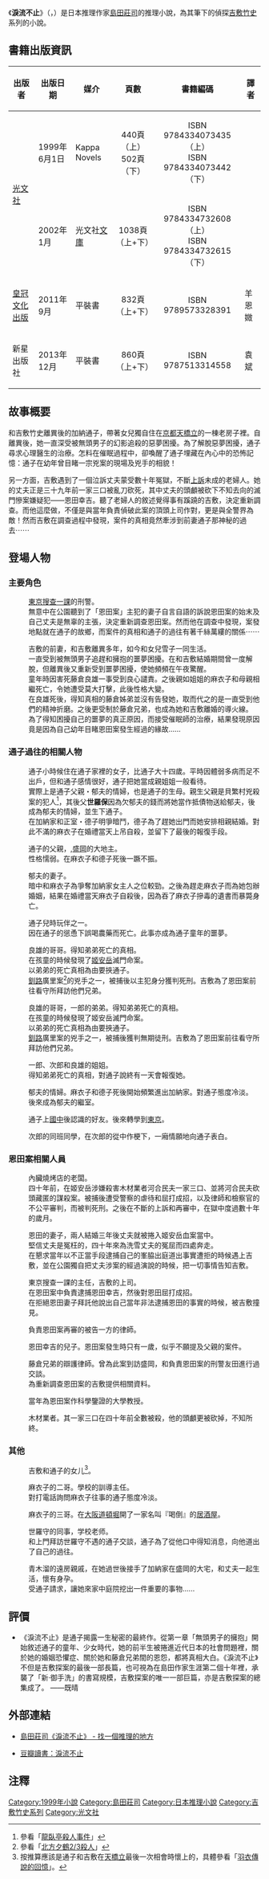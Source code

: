 {{unreferenced|time=2015-02-06T07:24:08+00:00}}
{{Pathnav|吉敷竹史系列|frame=1}}
{{Infobox Book
| name          = '''淚流不止''' 
| title_orig    = {{lang-ja|涙、流れるままに}}<br />{{lang-en|As Tears Go By}}
| translator    = 
| image         = NAMIDA NAGARERU MAMANI(1).jpg
| image_caption = 《淚流不止》台版封面
| author        = [[島田莊司|島田莊司]]   
| illustrator   =    
| cover_artist  =    
| country       = {{JPN}}<br />{{TWN}}<br />{{CHN}}   
| language      = [[日語|日語]]、[[繁體中文|繁體中文]]、[[簡體中文|簡體中文]]   
| series        = [[吉敷竹史系列|吉敷竹史系列]]   
| subject       =    
| genre         = [[推理小說|推理小說]]   
| publisher     = 
| pub_date      = 
| english_pub_date =    
| media_type    = [[文庫版|文庫版]]、平裝書
| pages         = 
| isbn          = 
| oclc          =    
| preceded_by   =    
| followed_by   =    
}}
{{Japanese|japanese=涙、流れるままに|kana=なみだ、ながれるままに|romaji=Namida, Nagareru Mamani}}
{{Ruby notice}}
《'''淚流不止'''》（{{lang-ja|涙、流れるままに}}，{{lang-en|''As Tears Go By''}}）是日本推理作家[[島田莊司|島田莊司]]的推理小說，為其筆下的偵探[[吉敷竹史|吉敷竹史]]系列的小說。

== 書籍出版資訊 ==
{|style="width: 65%"
|-
! 出版者 !! 出版日期 !! 媒介 !! 頁數 !! 書籍編碼 !! 譯者
|-
| rowspan="2"|{{flagicon|Japan}} [[光文社|光文社]] || 1999年6月1日 || Kappa Novels || align="center"|440頁（上）<br />502頁（下） || align="center"|ISBN 9784334073435（上）<br />ISBN 9784334073442（下） ||
|-
| 2002年1月 || 光文社[[文庫|文庫]] || align="center"|1038頁（上+下） || align="center"|ISBN 9784334732608（上）<br />ISBN 9784334732615（下） ||
|-
| {{flagicon|Taiwan}} [[皇冠文化出版有限公司|皇冠文化出版]] || 2011年9月 || 平裝書 || align="center"|832頁（上+下） || align="center"|ISBN 9789573328391 || 羊恩媺
|-
| {{flagicon|China}} 新星出版社 || 2013年12月 || 平裝書 || align="center"|860頁（上+下） || align="center"|ISBN 9787513314558 || 袁斌
|}

== 故事概要 ==
和吉敷竹史離異後的加納通子，帶著女兒獨自住在[[京都|京都]][[天橋立|天橋立]]的一棟老房子裡。自離異後，她一直深受被無頭男子的幻影追殺的惡夢困擾。為了解脫惡夢困擾，通子尋求心理醫生的治療。怎料在催眠過程中，卻喚醒了通子埋藏在內心中的恐怖記憶：通子在幼年曾目睹一宗兇案的現場及兇手的相貌！

另一方面，吉敷遇到了一個泣訴丈夫蒙受數十年冤獄，不斷[[上訴|上訴]]未成的老婦人。她的丈夫正是三十九年前一家三口被亂刀砍死，其中丈夫的頭顱被砍下不知去向的滅門慘案嫌疑犯——恩田幸吉。聽了老婦人的敘述覺得事有蹊蹺的吉敷，決定重新調查。而他這麼做，不僅是與當年負責偵破此案的頂頭上司作對，更是與全警界為敵！然而吉敷在調查過程中發現，案件的真相竟然牽涉到前妻通子那神秘的過去⋯⋯

== 登場人物 ==
=== 主要角色 ===
; {{nihongo|[[吉敷竹史|吉敷 竹史]]|{{ruby|吉敷|よしき}} {{ruby|竹史|たけし}}|Yoshiki Takeshi}}
: [[東京|東京]][[警視廳|搜查一課]]的刑警。
: 無意中在公園聽到了「恩田案」主犯的妻子自言自語的訴說恩田案的始末及自己丈夫是無辜的主張，決定重新調查恩田案。然而他在調查中發現，案發地點就在通子的故鄉，而案件的真相和通子的過往有著千絲萬縷的關係⋯⋯

; {{nihongo|[[加納通子|加納 通子]]|{{ruby|加納|かのう}} {{ruby|通子|みちこ}}|Kanou Michiko}}
: 吉敷的前妻，和吉敷離異多年，如今和女兒雪子一同生活。
: 一直受到被無頭男子追趕和擁抱的噩夢困擾。在和吉敷結婚期間曾一度解脫，但離異後又重新受到噩夢困擾，使她頻頻在午夜驚醒。
: 童年時因害死藤倉良雄一事受到良心譴責。之後親如姐姐的麻衣子和母親相繼死亡，令她遭受莫大打擊，此後性格大變。
: 在良雄死後，得知真相的藤倉姊弟並沒有告發她，取而代之的是一直受到他們的精神折磨。之後更受制於藤倉兄弟，也成為她和吉敷離婚的導火線。
: 為了得知困擾自己的噩夢的真正原因，而接受催眠師的治療，結果發現原因竟是因為自己幼年目睹恩田案發生經過的緣故......

=== 通子過往的相關人物 ===
; {{nihongo|世羅 麻衣子|{{ruby|世羅|せら}} {{ruby|麻衣子|まいこ}}|Sera Maiko}}
: 通子小時候住在通子家裡的女子，比通子大十四歲。平時因體弱多病而足不出戶，但和通子感情很好，通子把她當成親姐姐一般看待。
: 實際上是通子父親・郁夫的情婦，也是通子的生母。親生父親是貝繁村兇殺案的犯人<ref>參看「[[龍臥亭殺人事件|龍臥亭殺人事件]]」</ref>，其後父'''世羅保'''因為欠郁夫的錢而將她當作抵債物送給郁夫，後成為郁夫的情婦，並生下通子。
: 在加納家和正室・德子明爭暗鬥，德子為了趕她出門而她安排相親結婚。對此不滿的麻衣子在婚禮當天上吊自殺，並留下了最後的報復手段。

; {{nihongo|加納 郁夫|{{ruby|加納|かのう}} {{ruby|郁夫|いくお}}|Kanou Ikuo}}
: 通子的父親，,[[盛岡|盛岡]]的大地主。
: 性格懦弱。在麻衣子和德子死後一蹶不振。

; {{nihongo|加納 德子|{{ruby|加納|かのう}} {{ruby|徳子|とくこ}}|Kanou Tokuko}}
: 郁夫的妻子。
: 暗中和麻衣子為爭奪加納家女主人之位較勁。之後為趕走麻衣子而為她包辦婚姻，結果在婚禮當天麻衣子自殺後，因為吞了麻衣子摻毒的遺書而暴斃身亡。

; {{nihongo|藤倉 良雄|{{ruby|藤倉|ふじくら}} {{ruby|良雄|よしお}}|Fujikura Yoshio}}
: 通子兒時玩伴之一。
: 因在通子的慫恿下誤喝農藥而死亡。此事亦成為通子童年的噩夢。

; {{nihongo|藤倉 一郎|{{ruby|藤倉|ふじくら}} {{ruby|一郎|いちろう}}|Fujikura Ichirou}}
: 良雄的哥哥。得知弟弟死亡的真相。
: 在孩童的時候發現了[[姬安岳|姬安岳]]滅門命案。
: 以弟弟的死亡真相為由要挾通子。
: [[釧路|釧路]]廣里案<ref>參看「[[北方夕鶴2/3殺人|北方夕鶴2/3殺人]]」</ref>的兇手之一，被捕後以主犯身分獲判死刑。吉敷為了恩田案前往看守所拜訪他們兄弟。

; {{nihongo|藤倉 次郎|{{ruby|藤倉|ふじくら}} {{ruby|次郎|じろう}}|Fujikura Jirou}}
: 良雄的哥哥，一郎的弟弟。得知弟弟死亡的真相。
: 在孩童的時候發現了姬安岳滅門命案。
: 以弟弟的死亡真相為由要挾通子。
: [[釧路|釧路]]廣里案的兇手之一，被捕後獲判無期徒刑。吉敷為了恩田案前往看守所拜訪他們兄弟。

; {{nihongo|藤倉 令子|{{ruby|藤倉|ふじくら}} {{ruby|令子|れいこ}}|Fujikura Reiko}}
: 一郎、次郎和良雄的姐姐。
: 得知弟弟死亡的真相，對通子說終有一天會報復她。

; {{nihongo|青木 溜|{{ruby|青木|あおき}} {{ruby|溜|ため}}|Aoki Tame}}
: 郁夫的情婦。麻衣子和德子死後開始頻繁進出加納家。對通子態度冷淡。
: 後來成為郁夫的繼室。

; {{nihongo|野邊 恭子|{{ruby|野辺|のべ}} {{ruby|恭子|きょうこ}}|Nobe Kyouko}}
: 通子上[[國中|國中]]後認識的好友。後來轉學到[[東京|東京]]。

; {{nihongo|磯田 輝雄|{{ruby|磯田|いそだ}} {{ruby|輝雄|てるお}}|Isoda Teruo}}
: 次郎的同班同學，在次郎的從中作梗下，一廂情願地向通子表白。

=== 恩田案相關人員 ===
; {{nihongo|恩田 幸吉|{{ruby|恩田|おんだ}} {{ruby|幸吉|こうきち}}|Onda Koukichi}}
: 內臟燒烤店的老闆。
: 四十年前，在姬安岳涉嫌殺害木材業者河合民夫一家三口、並將河合民夫砍頭藏匿的謀殺案。被捕後遭受警察的虐待和屈打成招，以及律師和檢察官的不公平審判，而被判死刑。之後在不斷的上訴和再審中，在獄中度過數十年的歲月。

; {{nihongo|恩田 繁子|{{ruby|恩田|おんだ}} {{ruby|繁子|しげこ}}|Onda Shigeko}}
: 恩田的妻子，兩人結婚三年後丈夫就被捲入姬安岳血案當中。
: 堅信丈夫是冤枉的，四十年來為洗雪丈夫的冤屈而四處奔走。
: 在懇求當年以不正當手段逮捕自己的峯脇出庭道出事實遭拒的時候遇上吉敷，並在公園獨自把丈夫涉案的經過演說的時候，把一切事情告知吉敷。

; {{nihongo|峯脇 悟|{{ruby|峯脇|みねわき}} {{ruby|悟|さとる}}|Minewaki Satoru}}
: 東京搜查一課的主任，吉敷的上司。
: 在恩田案中負責逮捕恩田幸吉，然後對恩田屈打成招。
: 在拒絕恩田妻子拜託他說出自己當年非法逮捕恩田的事實的時候，被吉敷撞見。

; {{nihongo|拠井|{{ruby|拠井|よりい}}|Yorii}}
: 負責恩田案再審的被告一方的律師。

; {{nihongo|恩田 潤一|{{ruby|恩田|おんだ}} {{ruby|潤一|じゅんいち}}|Onda Junichi}}
: 恩田幸吉的兒子。恩田案發生時只有一歲，似乎不願提及父親的案件。

; {{nihongo|德村 慎一郎|{{ruby|徳村|とくむら}} {{ruby|慎一郎|しんいちろう}}|Tokumura Shinichirou}}
: 藤倉兄弟的辯護律師。曾為此案到訪盛岡，和負責恩田案的刑警友田進行過交談。
: 為重新調查恩田案的吉敷提供相關資料。

; {{nihongo|村川 良一|{{ruby|村川|むらかわ}} {{ruby|良一|りょういち}}|Murakawa Ryouichi}}
: 當年為恩田案作科學鑒證的大學教授。

; {{nihongo|河合 民夫|{{ruby|河合|かわい}} {{ruby|民夫|たみお}}|Kawai Tamio}}
: 木材業者。其一家三口在四十年前全數被殺，他的頭顱更被砍掉，不知所終。

=== 其他 ===
; {{nihongo|雪子|ゆきこ|Yukiko}}
: 吉敷和通子的女儿<ref>按推算應該是通子和吉敷在[[天橋立|天橋立]]最後一次相會時懷上的，具體參看「[[羽衣傳說的回憶|羽衣傳說的回憶]]」。</ref>。

; {{nihongo|世羅 守|{{ruby|世羅|せら}} {{ruby|守|まもる}}|Sera Mamoru}}
: 麻衣子的二哥。學校的訓導主任。
: 對打電話詢問麻衣子往事的通子態度冷淡。

; {{nihongo|世羅 三郎|{{ruby|世羅|せら}} {{ruby|三郎|さぶろう}}|Sera Saburou}}
: 麻衣子的三哥。在[[大阪市|大阪]][[道頓堀|道頓堀]]開了一家名叫『喝倒』的[[居酒屋|居酒屋]]。

; {{nihongo|田代 秀作|{{ruby|田代|たしろ}} {{ruby|秀作|しゅうさく}}|Tashiro Shuusaku}}
: 世羅守的同事，学校老师。
: 和上門拜訪世羅守不遇的通子交談，通子為了從他口中得知消息，向他道出了自己的過往。

; {{nihongo|山本 芳子|{{ruby|山本|やまもと}} {{ruby|芳子|よしこ}}|Yamamoto Yoshiko}}
: 青木溜的遠房親戚，在她過世後接手了加納家在盛岡的大宅，和丈夫一起生活，懷有身孕。
: 受通子請求，讓她來家中庭院挖出一件重要的事物......

== 評價 ==
*《淚流不止》是通子揭露一生秘密的最終作。從第一章「無頭男子的擁抱」開始敘述通子的童年、少女時代，她的前半生被捲進近代日本的社會問題裡，關於她的婚姻恐懼症、關於她和藤倉兄弟間的恩怨，都將真相大白。《淚流不止》不但是吉敷探案的最後一部長篇，也可視為在島田作家生涯第二個十年裡，承襲了「新·御手洗」的書寫規模，吉敷探案的唯一一部巨篇，亦是吉敷探案的總集成了。 ——既晴

== 外部連結 ==
* {{zh-tw}}[https://linerak.wordpress.com/2012/06/10/島田莊司《淚流不止》/ 島田莊司《淚流不止》 - 找一個推理的地方]
* {{zh-tw}}[http://book.douban.com/subject/6799301/ 豆瓣讀書：淚流不止] {{Wayback|url=http://book.douban.com/subject/6799301/ |date=20160307123339 }}

== 注釋 ==
{{reflist}}

{{島田莊司}}
{{DEFAULTSORT:Namida, Nagareru Mamani}}
[[Category:1999年小說|Category:1999年小說]]
[[Category:島田莊司|Category:島田莊司]]
[[Category:日本推理小說|Category:日本推理小說]]
[[Category:吉敷竹史系列|Category:吉敷竹史系列]]
[[Category:光文社|Category:光文社]]
